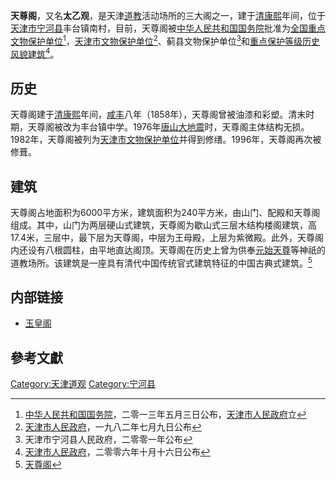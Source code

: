 {{文物保护单位
| 级别 = 全国
| Cat = 天津全国重点文物保护单位
| 省区市 = 天津市
| 名称 = 天尊阁
| 图片 = 
| 编号 = 7-0717
| 分类 = 古建筑及历史纪念建筑物
| 时代 = [[清|清]]
| 所在 = [[天津市|天津市]][[宁河县|宁河县]]
| 登录 = 2013年5月3日
}} 

'''天尊阁'''，又名'''太乙观'''，是天津[[道教|道教]]活动场所的三大阁之一，建于[[清|清]][[康熙|康熙]]年间，位于[[天津市|天津市]][[宁河县|宁河县]]丰台镇南村，目前，天尊阁被[[中华人民共和国国务院|中华人民共和国国务院]]批准为[[天津全国重点文物保护单位列表|全国重点文物保护单位]]<ref>[[中华人民共和国国务院|中华人民共和国国务院]]，二零一三年五月三日公布，[[天津市人民政府|天津市人民政府]]立</ref>，[[天津市文物保护单位|天津市文物保护单位]]<ref>[[天津市人民政府|天津市人民政府]]，一九八二年七月九日公布</ref>、蓟县文物保护单位<ref>天津市宁河县人民政府，二零零一年公布</ref>和[[天津历史风貌建筑|重点保护等级历史风貌建筑]]<ref>[[天津市人民政府|天津市人民政府]]，二零零六年十月十六日公布</ref>。

== 历史 ==
{{文物保护单位
| 级别 = 省级
| 省区市 = 天津市
| 名称 = 天尊阁
| 图片 = 
| 编号 = 1-23
| 分类 = 古建筑及历史纪念建筑物
| 时代 = [[清|清]]
| 所在 = [[天津市|天津市]][[宁河县|宁河县]]
| 登录 = 1982年7月9日
}}
天尊阁建于[[清|清]][[康熙|康熙]]年间，[[咸丰|咸丰]]八年（1858年），天尊阁曾被油漆和彩塑。清末时期，天尊阁被改为丰台镇中学。1976年[[唐山大地震|唐山大地震]]时，天尊阁主体结构无损。1982年，天尊阁被列为[[天津市文物保护单位|天津市文物保护单位]]并得到修缮。1996年，天尊阁再次被修葺。

== 建筑 ==
{{天津历史风貌建筑
| 省区市 = 天津市
| 名称 = 天尊阁
| 图片 = 
| 编号 = 
| 等级 = 重点保护
| 时代 = 1858年
| 所在 = [[天津市|天津市]][[宁河县|宁河县]]
| 公布 = 2006年10月16日|
}}
天尊阁占地面积为6000平方米，建筑面积为240平方米，由山门、配殿和天尊阁组成。其中，山门为两层硬山式建筑，天尊阁为歇山式三层木结构楼阁建筑，高17.4米，三层中，最下层为天尊阁，中层为王母殿，上层为紫微殿。此外，天尊阁内还设有八根圆柱，由平地直达阁顶。天尊阁在历史上曾为供奉[[元始天尊|元始天尊]]等神祇的道教场所。该建筑是一座具有清代中国传统官式建筑特征的中国古典式建筑。<ref>[http://www.jwb.com.cn/jwb/html/2010-07/27/content_526671.htm 天尊阁]{{dead link|date=2017年12月 |bot=InternetArchiveBot |fix-attempted=yes }}</ref>

== 内部链接 ==
* [[天津玉皇阁|玉皇阁]]

== 參考文獻 ==
<div class="references-small">
<references />
</div>

{{老天津卫}}
{{天津市文物保护单位}}
{{天津全国重点文物保护单位}}
[[Category:天津道观|Category:天津道观]]
[[Category:宁河县|Category:宁河县]]